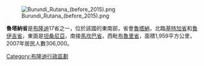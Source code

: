 [[Image:Burundi_Rutana_(before_2015).png|right]]

'''魯塔納省'''是[[布隆迪|布隆迪]]17省之一，位於該國的東南部，省會[[魯塔納|魯塔納]]，北臨[[基特加省|基特加省]]和[[魯伊吉省|魯伊吉省]]，東面是[[坦桑尼亞|坦桑尼亞]]，南接[[馬坎巴省|馬坎巴省]]，西毗[[布魯里省|布魯里省]]，面積1,959平方公里，2007年居民人數306,000。

{{coord|3|52|40|S|30|9|36|E|type:adm1st_region:BI_source:nlwiki|display=title}}

{{蒲隆地行政區劃}}

[[Category:布隆迪行政區劃|Category:布隆迪行政區劃]]
{{Burundi-geo-stub}}